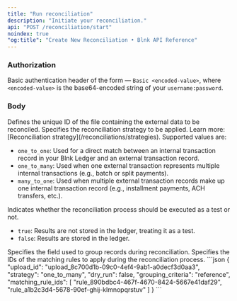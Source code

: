 ```yaml
---
title: "Run reconciliation"
description: "Initiate your reconciliation."
api: "POST /reconciliation/start"
noindex: true
"og:title": "Create New Reconciliation • Blnk API Reference"
---
```



### Authorization
Basic authentication header of the form — `Basic <encoded-value>`, where `<encoded-value>` is the base64-encoded string of your `username:password`.

### Body
<ParamField body="upload_id" type="string" required>
  Defines the unique ID of the file containing the external data to be reconciled.
</ParamField>
<ParamField body="strategy" type="string" required>
  Specifies the reconciliation strategy to be applied. Learn more: [Reconciliation strategy](/reconciliations/strategies). Supported values are:

  - `one_to_one`: Used for a direct match between an internal transaction record in your Blnk Ledger and an external transaction record.
  - `one_to_many`: Used when one external transaction represents multiple internal transactions (e.g., batch or split payments).
  - `many_to_one`: Used when multiple external transaction records make up one internal transaction record (e.g., installment payments, ACH transfers, etc.).
</ParamField>
<ParamField body="dry_run" type="boolean" default="false" required>
  Indicates whether the reconciliation process should be executed as a test or not.

  - `true`: Results are not stored in the ledger, treating it as a test.
  - `false`: Results are stored in the ledger.
</ParamField>
<ParamField body="grouping_criteria" type="string" required>
  Specifies the field used to group records during reconciliation.
</ParamField>
<ParamField body="matching_rule_ids" type="array" required>
  Specifies the IDs of the matching rules to apply during the reconciliation process.
</ParamField>

<RequestExample>
```json
{
  "upload_id": "upload_8c700d1b-09c0-4ef4-9ab1-a0decf3d0aa3",
  "strategy": "one_to_many",
  "dry_run": false,
  "grouping_criteria": "reference",
  "matching_rule_ids": [
    "rule_890bdbc4-467f-4670-8424-5667e41daf29",
    "rule_a1b2c3d4-5678-90ef-ghij-klmnopqrstuv"
  ]
}
```
</RequestExample>

<NeedHelp />